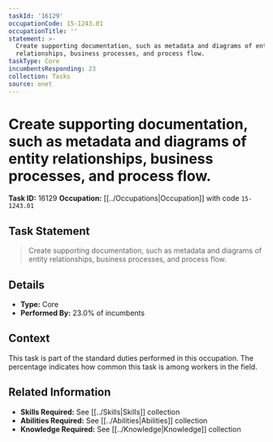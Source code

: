 ```yaml
---
taskId: '16129'
occupationCode: 15-1243.01
occupationTitle: ''
statement: >-
  Create supporting documentation, such as metadata and diagrams of entity
  relationships, business processes, and process flow.
taskType: Core
incumbentsResponding: 23
collection: Tasks
source: onet
---
```

# Create supporting documentation, such as metadata and diagrams of entity relationships, business processes, and process flow.

**Task ID:** 16129
**Occupation:** [[../Occupations|Occupation]] with code `15-1243.01`

## Task Statement

> Create supporting documentation, such as metadata and diagrams of entity relationships, business processes, and process flow.

## Details

- **Type:** Core
- **Performed By:** 23.0% of incumbents

## Context

This task is part of the standard duties performed in this occupation. The percentage indicates how common this task is among workers in the field.

## Related Information

- **Skills Required:** See [[../Skills|Skills]] collection
- **Abilities Required:** See [[../Abilities|Abilities]] collection
- **Knowledge Required:** See [[../Knowledge|Knowledge]] collection
